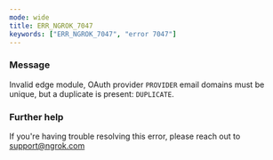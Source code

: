 ```yaml
---
mode: wide
title: ERR_NGROK_7047
keywords: ["ERR_NGROK_7047", "error 7047"]
---
```


### Message

Invalid edge module, OAuth provider `PROVIDER` email domains must be unique, but a duplicate is present: `DUPLICATE`.

### Further help

If you're having trouble resolving this error, please reach out to [support@ngrok.com](mailto:support@ngrok.com?subject=Help%20with%20ERR_NGROK_7047)
